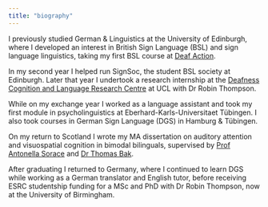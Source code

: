 ```yaml
---
title: "biography"
---
```


I previously studied German & Linguistics at the University of Edinburgh, where I developed an interest in British Sign Language (BSL) and sign language linguistics, taking my first BSL course at [Deaf Action](http://www.deafaction.org.uk/). 

In my second year I helped run SignSoc, the student BSL society at Edinburgh. Later that year I undertook a research internship at the [Deafness Cognition and Language Research Centre](http://www.ucl.ac.uk/dcal) at UCL with Dr Robin Thompson.

While on my exchange year I worked as a language assistant and took my first module in psycholinguistics at Eberhard-Karls-Universitaet T&uuml;bingen. I also took courses in German Sign Language (DGS) in Hamburg & T&uuml;bingen. 

On my return to Scotland I wrote my MA dissertation on auditory attention and visuospatial cognition in bimodal bilinguals, supervised by [Prof Antonella Sorace](https://www.ed.ac.uk/profile/antonella-sorace) and [Dr Thomas Bak](https://www.ed.ac.uk/profile/thomas-bak).

After graduating I returned to Germany, where I continued to learn DGS while working as a German translator and English tutor, before receiving ESRC studentship funding for a MSc and PhD with Dr Robin Thompson, now at the University of Birmingham.